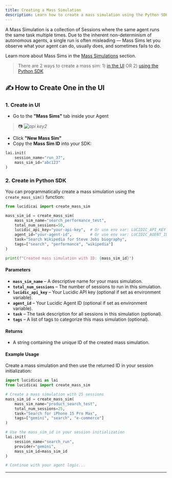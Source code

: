 ```yaml
---
title: Creating a Mass Simulation
description: Learn how to create a mass simulation using the Python SDK and in the UI
---
```


A Mass Simulation is a collection of Sessions where the same agent runs the same task multiple times. Due to the inherent non-determinism of autonomous agents, a single run is often misleading — Mass Sims let you observe what your agent can do, usually does, and sometimes fails to do.

Learn more about Mass Sims in the [Mass Simulations](/mass-simulations) section.
>There are 2 ways to create a mass sim: 1) [in the UI](#1-create-in-ui) OR 2) [using the Python SDK](#2-create-in-python-sdk)

## ✍️ How to Create One in the UI 

### 1. Create in UI
- Go to the **"Mass Sims"** tab inside your Agent
> 📷 _![api key2](/images/masssimcreation.png)_

- Click **"New Mass Sim"**
- Copy the **Mass Sim ID** into your SDK:

```python
lai.init(
    session_name="run_37",
    mass_sim_id="abc123"
)
```

### 2. Create in Python SDK

You can programmatically create a mass simulation using the `create_mass_sim()` function:

```python
from lucidicai import create_mass_sim

mass_sim_id = create_mass_sim(
    mass_sim_name="search_performance_test",
    total_num_sessions=50,
    lucidic_api_key="your-api-key",  # Or use env var: LUCIDIC_API_KEY
    agent_id="your-agent-id",        # Or use env var: LUCIDIC_AGENT_ID
    task="Search Wikipedia for Steve Jobs biography",
    tags=["search", "performance", "wikipedia"]
)

print(f"Created mass simulation with ID: {mass_sim_id}")
```

#### Parameters

* **`mass_sim_name`** – A descriptive name for your mass simulation.
* **`total_num_sessions`** – The number of sessions to run in this simulation.
* **`lucidic_api_key`** – Your Lucidic API key (optional if set as environment variable).
* **`agent_id`** – Your Lucidic Agent ID (optional if set as environment variable).
* **`task`** – The task description for all sessions in this simulation (optional).
* **`tags`** – A list of tags to categorize this mass simulation (optional).

#### Returns

* A string containing the unique ID of the created mass simulation.

#### Example Usage

Create a mass simulation and then use the returned ID in your session initialization:

```python
import lucidicai as lai
from lucidicai import create_mass_sim

# Create a mass simulation with 25 sessions
mass_sim_id = create_mass_sim(
    mass_sim_name="product_search_test",
    total_num_sessions=25,
    task="Search for iPhone 15 Pro Max",
    tags=["gemini", "search", "e-commerce"]
)

# Use the mass_sim_id in your session initialization
lai.init(
    session_name="search_run",
    provider="gemini",
    mass_sim_id=mass_sim_id
)

# Continue with your agent logic...
```

---